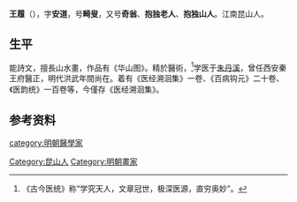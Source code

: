 {{expand|time=2016-03-21T13:05:48+00:00}}
'''王履'''（{{bd|1332年||1391年}}），字'''安道'''，号'''畸叟'''，又号'''奇翁'''、'''抱独老人'''、'''抱独山人'''。江南昆山人。

== 生平 ==
能詩文，擅長山水畫，作品有《华山图》。精於醫術，<ref>《古今医统》称“学究天人，文章冠世，极深医源，直穷奥妙”。</ref>学医于[[朱丹溪|朱丹溪]]，曾任西安秦王府醫正，明代洪武年間尚在。着有《医经溯洄集》一卷、《百病钩元》二十卷、《医韵统》一百卷等，今僅存《医经溯洄集》。

== 参考资料 ==
{{reflist}}

{{權威控制}}

{{DEFAULTSORT:}}
[[Category:昆山人|Category:昆山人]]
[[Category:明朝畫家|Category:明朝畫家]]
[[category:明朝醫學家|category:明朝醫學家]]